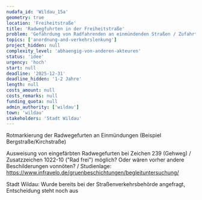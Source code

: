 ```yaml
---
nudafa_id: 'Wildau_15a'
geometry: true
location: 'Freiheitstraße'
title: 'Radwegfuhrten in der Freiheitstraße'
problem: 'Gefährdung von Radfahrenden an einmündenden Straßen / Zufahrten (16 Stück im Straßenverlauf), z.B. Unfall 09/2021 auf Höhe Gesundheitszentrum'
topics: ['anordnung-and-verkehrslenkung']
project_hidden: null
complexity_level: 'abhaengig-von-anderen-akteuren'
status: 'idee'
urgency: 'hoch'
start: null
deadline: '2025-12-31'
deadline_hidden: '1-2 Jahre'
length: null
costs_amount: null
costs_remarks: null
funding_quota: null
admin_authority: ['wildau']
town: 'wildau'
stakeholders: 'Stadt Wildau'
---
```


Rotmarkierung der Radwegefurten an Einmündungen (Beispiel Bergstraße/Kirchstraße)

Ausweisung von eingefärbten Radwegefurten bei Zeichen 239 (Gehweg) / Zusatzzeichen 1022-10 ("Rad frei") möglich? Oder wären vorher andere Beschilderungen vonnöten? / Studienlage: https://www.infravelo.de/gruenbeschichtungen/begleituntersuchung/

Stadt Wildau: Wurde bereits bei der Straßenverkehrsbehörde angefragt, Entscheidung steht noch aus
